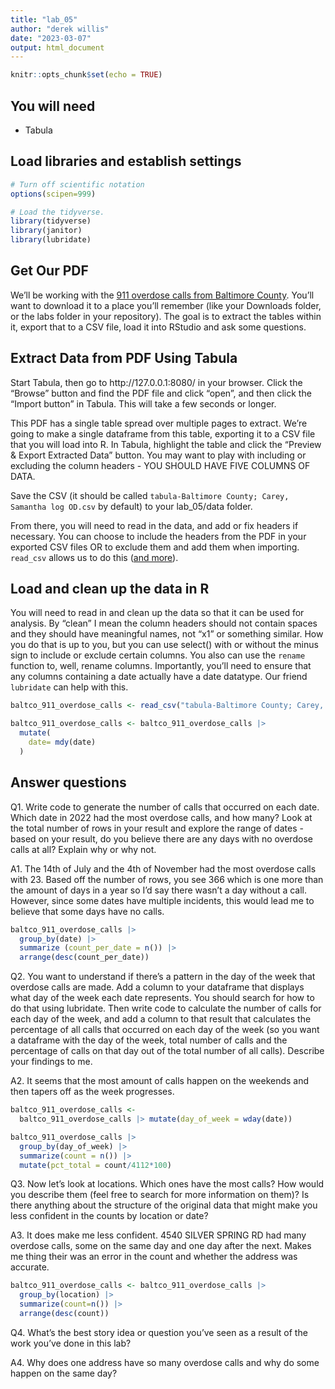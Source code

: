 ```yaml
---
title: "lab_05"
author: "derek willis"
date: "2023-03-07"
output: html_document
---
```


```r
knitr::opts_chunk$set(echo = TRUE)
```

## You will need

- Tabula

## Load libraries and establish settings

```r
# Turn off scientific notation
options(scipen=999)

# Load the tidyverse.
library(tidyverse)
library(janitor)
library(lubridate)
```

## Get Our PDF

We'll be working with the [911 overdose calls from Baltimore County](https://drive.google.com/file/d/1qkYuojGF_6WKFr5aNQxmewDzcKyOiJFr/view?usp=share_link). You'll want to download it to a place you'll remember (like your Downloads folder, or the labs folder in your repository). The goal is to extract the tables within it, export that to a CSV file, load it into RStudio and ask some questions.

## Extract Data from PDF Using Tabula

Start Tabula, then go to http://127.0.0.1:8080/ in your browser. Click the "Browse" button and find the PDF file and click "open", and then click the "Import button" in Tabula. This will take a few seconds or longer.

This PDF has a single table spread over multiple pages to extract. We're going to make a single dataframe from this table, exporting it to a CSV file that you will load into R. In Tabula, highlight the table and click the "Preview & Export Extracted Data" button. You may want to play with including or excluding the column headers - YOU SHOULD HAVE FIVE COLUMNS OF DATA.

Save the CSV (it should be called `tabula-Baltimore County; Carey, Samantha log OD.csv` by default) to your lab_05/data folder.

From there, you will need to read in the data, and add or fix headers if necessary. You can choose to include the headers from the PDF in your exported CSV files OR to exclude them and add them when importing. `read_csv` allows us to do this ([and more](https://readr.tidyverse.org/reference/read_delim.html)).

## Load and clean up the data in R

You will need to read in and clean up the data so that it can be used for analysis. By "clean" I mean the column headers should not contain spaces and they should have meaningful names, not "x1" or something similar. How you do that is up to you, but you can use select() with or without the minus sign to include or exclude certain columns. You also can use the `rename` function to, well, rename columns. Importantly, you'll need to ensure that any columns containing a date actually have a date datatype. Our friend `lubridate` can help with this.

```r
baltco_911_overdose_calls <- read_csv("tabula-Baltimore County; Carey, Samantha log OD.csv", col_names = FALSE) |> clean_names() |> rename(date = x1, time = x2, case_number = x3, event_type = x4, location = x5)

baltco_911_overdose_calls <- baltco_911_overdose_calls |>
  mutate(
    date= mdy(date)
  )
```

## Answer questions

Q1. Write code to generate the number of calls that occurred on each date. Which date in 2022 had the most overdose calls, and how many? Look at the total number of rows in your result and explore the range of dates - based on your result, do you believe there are any days with no overdose calls at all? Explain why or why not.

A1. The 14th of July and the 4th of November had the most overdose calls with 23. Based off the number of rows, you see 366 which is one more than the amount of days in a year so I'd say there wasn't a day without a call. However, since some dates have multiple incidents, this would lead me to believe that some days have no calls.

```r
baltco_911_overdose_calls |>
  group_by(date) |>
  summarize (count_per_date = n()) |>
  arrange(desc(count_per_date))
```

Q2. You want to understand if there's a pattern in the day of the week that overdose calls are made. Add a column to your dataframe that displays what day of the week each date represents. You should search for how to do that using lubridate. Then write code to calculate the number of calls for each day of the week, and add a column to that result that calculates the percentage of all calls that occurred on each day of the week (so you want a dataframe with the day of the week, total number of calls and the percentage of calls on that day out of the total number of all calls). Describe your findings to me.

A2. It seems that the most amount of calls happen on the weekends and then tapers off as the week progresses.

```r
baltco_911_overdose_calls <- 
  baltco_911_overdose_calls |> mutate(day_of_week = wday(date))

baltco_911_overdose_calls |> 
  group_by(day_of_week) |>
  summarize(count = n()) |>
  mutate(pct_total = count/4112*100)
```

Q3. Now let's look at locations. Which ones have the most calls? How would you describe them (feel free to search for more information on them)? Is there anything about the structure of the original data that might make you less confident in the counts by location or date?

A3. It does make me less confident. 4540 SILVER SPRING RD had many overdose calls, some on the same day and one day after the next. Makes me thing their was an error in the count and whether the address was accurate.

```r
baltco_911_overdose_calls <- baltco_911_overdose_calls |>
  group_by(location) |>
  summarize(count=n()) |>
  arrange(desc(count))
```

Q4. What's the best story idea or question you've seen as a result of the work you've done in this lab?

A4. Why does one address have so many overdose calls and why do some happen on the same day?

